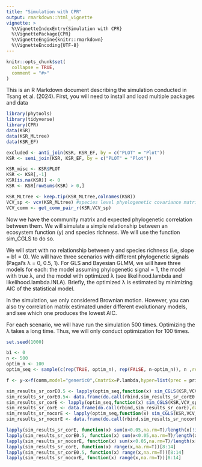 ```yaml
---
title: "Simulation with CPR"
output: rmarkdown::html_vignette
vignette: >
  %\VignetteIndexEntry{Simulation with CPR}
  %\VignettePackage{CPR}
  %\VignetteEngine{knitr::rmarkdown}
  %\VignetteEncoding{UTF-8}
---
```


```r
knitr::opts_chunk$set(
  collapse = TRUE,
  comment = "#>"
)
```
This is an R Markdown document describing the simulation conducted in Tsang et al. (2024). 
First, you will need to install and load multiple packages and data

```r
library(phytools)
library(tidyverse)
library(CPR)
data(KSR)
data(KSR_MLtree)
data(KSR_EF)

excluded <- anti_join(KSR, KSR_EF, by = c("PLOT" = "Plot"))
KSR <- semi_join(KSR, KSR_EF, by = c("PLOT" = "Plot"))

KSR_misc <- KSR$PLOT
KSR <- KSR[,-1]
KSR[is.na(KSR)] <- 0
KSR <- KSR[rowSums(KSR) > 0,]

KSR_MLtree <- keep.tip(KSR_MLtree,colnames(KSR))
VCV_sp <- vcv(KSR_MLtree) #species level phyologenetic covariance matrix using default (Brownian) model
VCV_comm <- get_comm_pair_r(KSR,VCV_sp)
```

Now we have the community matrix and expected phylogenetic correlation between them. We will simulate a simple relationship between an ecosystem function (y) and species richness. We will use the function sim_CGLS to do so. 

We will start with no relationship between y and species richness (i.e, slope = b1 = 0). We will have three scenarios with different phylogenetic signals (Pagal's λ = 0, 0.5, 1). For GLS and Bayesian GLMM, we will have three models for each: the model assuming phylogenetic signal = 1, the model with true λ, and the model with optimized λ (see likelihood.lambda and likelihood.lambda.INLA). Briefly, the optimized λ is estimated by minimizing AIC of the statistical model.

In the simulation, we only considered Brownian motion. However, you can also try correlation matrix estimated under different evolutionary models, and see which one produces the lowest AIC.

For each scenario, we will have run the simulation 500 times. Optimizing the λ takes a long time. Thus, we will only conduct optimization for 100 times.

```r
set.seed(1000)

b1 <- 0
n <- 500
optim_n <- 100
optim_seq <- sample(c(rep(TRUE, optim_n), rep(FALSE, n-optim_n)), n ,replace = F)

f <- y~x+f(comm,model="generic0",Cmatrix=P.lambda,hyper=list(prec = prior1))

sim_results_sr_corE0.5 <- lapply(optim_seq,function(x) sim_CGLS(KSR,VCV_sp,0,1,b1=b1,signals_X="sr",signals_intercept=T,signals_slope=F,lambda_true=0.5,true_model=T,optim_model=x,INLA_formula = f))
sim_results_sr_corE0.5<- data.frame(do.call(rbind,sim_results_sr_corE0.5),data="sr_corE0.5")
sim_results_sr_corE <- lapply(optim_seq,function(x) sim_CGLS(KSR,VCV_sp,0,1,b1=b1,signals_X="sr",signals_intercept=T,signals_slope=F,lambda_true=1,true_model=T,optim_model=x,INLA_formula = f))
sim_results_sr_corE <- data.frame(do.call(rbind,sim_results_sr_corE),data="sr_corError")
sim_results_sr_nocorE <- lapply(optim_seq,function(x) sim_CGLS(KSR,VCV_sp,0,1,b1=b1,signals_X="sr",signals_intercept=T,signals_slope=F,lambda_true=0,true_model=T,optim_model=x,INLA_formula = f))
sim_results_sr_nocorE <- data.frame(do.call(rbind,sim_results_sr_nocorE),data="sr_nocorError")

lapply(sim_results_sr_corE, function(x) sum(x<0.05,na.rm=T)/length(x[!is.na(x)]))[1:7]
lapply(sim_results_sr_corE0.5, function(x) sum(x<0.05,na.rm=T)/length(x[!is.na(x)]))[1:7]
lapply(sim_results_sr_nocorE, function(x) sum(x<0.05,na.rm=T)/length(x[!is.na(x)]))[1:7]
lapply(sim_results_sr_corE, function(x) range(x,na.rm=T))[8:14]
lapply(sim_results_sr_corE0.5, function(x) range(x,na.rm=T))[8:14]
lapply(sim_results_sr_nocorE, function(x) range(x,na.rm=T))[8:14]

```
